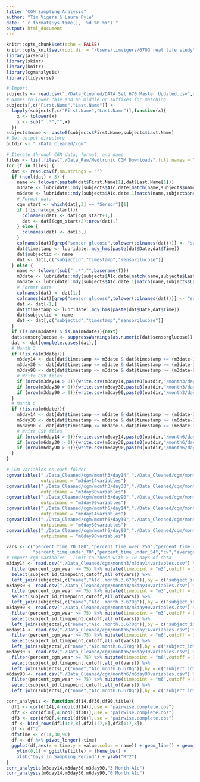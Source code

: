 ```yaml
---
title: "CGM Sampling Analysis"
author: "Tim Vigers & Laura Pyle"
date: "`r format(Sys.time(), '%d %B %Y')`"
output: html_document
---
```


```r
knitr::opts_chunk$set(echo = FALSE)
knitr::opts_knit$set(root.dir = "/Users/timvigers/670G real life study")
library(arsenal)
library(skimr)
library(knitr)
library(cgmanalysis)
library(tidyverse)
```

```r
# Import
subjects <- read.csv("./Data_Cleaned/DATA Set 670 Master Updated.csv",na.strings = "")
# Names to lower case and no middle or suffixes for matching
subjects[,c("First.Name","Last.Name")] <- 
  lapply(subjects[,c("First.Name","Last.Name")],function(x){
    x <- tolower(x)
    x <- sub(" .*","",x)
  })
subjects$name <- paste0(subjects$First.Name,subjects$Last.Name)
# Set output directory
outdir <- "./Data_Cleaned/cgm"
```

```r
# Iterate through CGM data, format, and name
files <- list.files("./Data_Raw/Medtronic CGM Downloads",full.names = T)
for (f in files) {
  dat <- read.csv(f,na.strings = "")
  if (ncol(dat) > 5) {
    name <- tolower(paste0(dat$First.Name[1],dat$Last.Name[1]))
    m3date <- lubridate::mdy(subjects$A1c.date[match(name,subjects$name)])
    m6date <- lubridate::mdy(subjects$A1c.date.1[match(name,subjects$name)])
    # Format data
    cgm_start <- which(dat[,3] == "Sensor")[1]
    if (!is.na(cgm_start)){
      colnames(dat) <- dat[cgm_start+1,]
      dat <- dat[(cgm_start+2):nrow(dat),] 
    } else {
      colnames(dat) <- dat[3,]
    }
    colnames(dat)[grep("sensor glucose",tolower(colnames(dat)))] <- "sensorglucose"
    dat$timestamp <- lubridate::mdy_hms(paste(dat$Date,dat$Time))
    dat$subjectid <- name
    dat <- dat[,c("subjectid","timestamp","sensorglucose")]
  } else {
    name <- tolower(sub("_.*","",basename(f)))
    m3date <- lubridate::mdy(subjects$A1c.date[match(name,subjects$Last.Name)])
    m6date <- lubridate::mdy(subjects$A1c.date.1[match(name,subjects$Last.Name)])
    # Format data
    colnames(dat) <- dat[1,]
    colnames(dat)[grep("sensor glucose",tolower(colnames(dat)))] <- "sensorglucose"
    dat <- dat[-1,]
    dat$timestamp <- lubridate::mdy_hms(paste(dat$Date,dat$Time))
    dat$subjectid <- name
    dat <- dat[,c("subjectid","timestamp","sensorglucose")]
  }
  if (is.na(m3date) & is.na(m6date)){next}
  dat$sensorglucose <- suppressWarnings(as.numeric(dat$sensorglucose))
  dat <- dat[complete.cases(dat),]
  # Month 3
  if (!is.na(m3date)){
    m3day14 <- dat[dat$timestamp <= m3date & dat$timestamp >= (m3date-14),]
    m3day30 <- dat[dat$timestamp <= m3date & dat$timestamp >= (m3date-30),]
    m3day90 <- dat[dat$timestamp <= m3date & dat$timestamp >= (m3date-90),]
    # Write CSV files
    if (nrow(m3day14 > 0)){write.csv(m3day14,paste0(outdir,"/month3/day14/",name,"m3day14.csv"),na = "",row.names = F)}
    if (nrow(m3day30 > 0)){write.csv(m3day30,paste0(outdir,"/month3/day30/",name,"m3day30.csv"),na = "",row.names = F)}
    if (nrow(m3day90 > 0)){write.csv(m3day90,paste0(outdir,"/month3/day90/",name,"m3day90.csv"),na = "",row.names = F)}
  }
  # Month 6
  if (!is.na(m6date)){
    m6day14 <- dat[dat$timestamp <= m6date & dat$timestamp >= (m6date-14),]
    m6day30 <- dat[dat$timestamp <= m6date & dat$timestamp >= (m6date-30),]
    m6day90 <- dat[dat$timestamp <= m6date & dat$timestamp >= (m6date-90),]
    # Write CSV files
    if (nrow(m6day14 > 0)){write.csv(m6day14,paste0(outdir,"/month6/day14/",name,"m6day14.csv"),na = "",row.names = F)}
    if (nrow(m6day30 > 0)){write.csv(m6day30,paste0(outdir,"/month6/day30/",name,"m6day30.csv"),na = "",row.names = F)}
    if (nrow(m6day90 > 0)){write.csv(m6day90,paste0(outdir,"/month6/day90/",name,"m6day90.csv"),na = "",row.names = F)}
  }
}
```

```r
# CGM variables on each folder
cgmvariables("./Data_Cleaned/cgm/month3/day14","./Data_Cleaned/cgm/month3",
             outputname = "m3day14variables")
cgmvariables("./Data_Cleaned/cgm/month3/day30","./Data_Cleaned/cgm/month3",
             outputname = "m3day30variables")
cgmvariables("./Data_Cleaned/cgm/month3/day90","./Data_Cleaned/cgm/month3",
             outputname = "m3day90variables")
cgmvariables("./Data_Cleaned/cgm/month6/day14","./Data_Cleaned/cgm/month6",
             outputname = "m6day14variables")
cgmvariables("./Data_Cleaned/cgm/month6/day30","./Data_Cleaned/cgm/month6",
             outputname = "m6day30variables")
cgmvariables("./Data_Cleaned/cgm/month6/day90","./Data_Cleaned/cgm/month6",
             outputname = "m6day90variables")
```

```r
vars <- c("percent_time_70_180","percent_time_over_250","percent_time_over_180",
          "percent_time_under_70","percent_time_under_54","cv","average_sensor")
# Import cgm variables - limit to those with > 10 days of data
m3day14 <- read.csv("./Data_Cleaned/cgm/month3/m3day14variables.csv") %>%
  filter(percent_cgm_wear >= 75) %>% mutate(timepoint = "m3",cutoff = 14) %>% 
  select(subject_id,timepoint,cutoff,all_of(vars)) %>% 
  left_join(subjects[,c("name","A1c..month.3.670g")],by = c("subject_id" = "name"))
m3day30 <- read.csv("./Data_Cleaned/cgm/month3/m3day30variables.csv") %>%
  filter(percent_cgm_wear >= 75) %>% mutate(timepoint = "m3",cutoff = 30) %>% 
  select(subject_id,timepoint,cutoff,all_of(vars)) %>% 
  left_join(subjects[,c("name","A1c..month.3.670g")],by = c("subject_id" = "name"))
m3day90 <- read.csv("./Data_Cleaned/cgm/month3/m3day90variables.csv") %>%
  filter(percent_cgm_wear >= 75) %>% mutate(timepoint = "m3",cutoff = 90) %>% 
  select(subject_id,timepoint,cutoff,all_of(vars)) %>% 
  left_join(subjects[,c("name","A1c..month.3.670g")],by = c("subject_id" = "name"))
m6day14 <- read.csv("./Data_Cleaned/cgm/month6/m6day14variables.csv") %>%
  filter(percent_cgm_wear >= 75) %>% mutate(timepoint = "m6",cutoff = 14) %>% 
  select(subject_id,timepoint,cutoff,all_of(vars)) %>% 
  left_join(subjects[,c("name","A1c.month.6.670g")],by = c("subject_id" = "name"))
m6day30 <- read.csv("./Data_Cleaned/cgm/month6/m6day30variables.csv") %>%
  filter(percent_cgm_wear >= 75) %>% mutate(timepoint = "m6",cutoff = 30) %>% 
  select(subject_id,timepoint,cutoff,all_of(vars)) %>% 
  left_join(subjects[,c("name","A1c.month.6.670g")],by = c("subject_id" = "name"))
m6day90 <- read.csv("./Data_Cleaned/cgm/month6/m6day90variables.csv") %>%
  filter(percent_cgm_wear >= 75) %>% mutate(timepoint = "m6",cutoff = 90) %>% 
  select(subject_id,timepoint,cutoff,all_of(vars)) %>% 
  left_join(subjects[,c("name","A1c.month.6.670g")],by = c("subject_id" = "name"))
```

```r
corr_analysis <- function(df14,df30,df90,title){
  df1 <- cor(df14[,4:ncol(df14)],use = "pairwise.complete.obs")
  df2 <- cor(df30[,4:ncol(df30)],use = "pairwise.complete.obs")
  df3 <- cor(df90[,4:ncol(df90)],use = "pairwise.complete.obs")
  df <- bind_rows(df1[1:7,8],df2[1:7,8],df3[1:7,8])
  df <- df^2
  df$time <- c(14,30,90)
  df <- df %>% pivot_longer(-time)
  ggplot(df,aes(x = time,y = value,color = name)) + geom_line() + geom_point() +
    ylim(0,1) + ggtitle(title) + theme_bw() + 
    xlab("Days in Sampling Period") + ylab("R^2")
}
corr_analysis(m3day14,m3day30,m3day90,"3 Month A1c")
corr_analysis(m6day14,m6day30,m6day90,"6 Month A1c")
```
